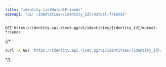 ```yaml
---
title: "identity.listMutualFriends"
openapi: "GET /identities/{identity_id}/mutual-friends"
---
```


```
GET https://identity.api.rivet.gg/v1/identities/{identity_id}/mutual-friends
```


{/*<RequestExample>
```bash curl
curl -X GET 'https://identity.api.rivet.gg/v1/identities/{identity_id}/mutual-friends'
```
</RequestExample>*/}
